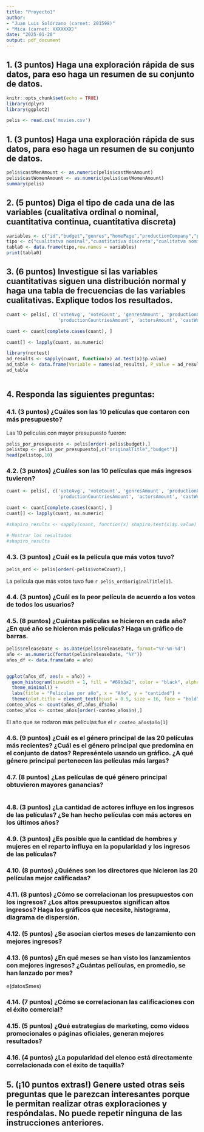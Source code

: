```yaml
---
title: "Proyecto1"
author:
- "Juan Luis Solórzano (carnet: 201598)"
- "Mica (carnet: XXXXXXX)"
date: "2025-01-20"
output: pdf_document
---
```





## 1. (3 puntos) Haga una exploración rápida de sus datos, para eso haga un resumen de su conjunto de datos.

```r
knitr::opts_chunk$set(echo = TRUE)
library(dplyr)
library(ggplot2)

```


```r
pelis <- read.csv('movies.csv')
```


## 1. (3 puntos) Haga una exploración rápida de sus datos, para eso haga un resumen de su conjunto de datos.
```r
pelis$castMenAmount <- as.numeric(pelis$castMenAmount)
pelis$castWomenAmount <- as.numeric(pelis$castWomenAmount)
summary(pelis)
```



## 2. (5 puntos) Diga el tipo de cada una de las variables (cualitativa ordinal o nominal, cuantitativa continua, cuantitativa discreta)


```r
variables <- c("id","budget","genres","homePage","productionCompany","productionCompanyCountry","productionCountry","revenue","runtime","video","director","actors","actorsPopularity","actorsCharacter","originalTitle","title","originalLanguage","popularity","releaseDate","voteAvg","voteCount","genresAmount","productionCoAmount","productionCountriesAmount","actorsAmount","castWomenAmount","castMenAmount")
tipo <- c("cualitatva nominal","cuantitativa discreta","cualitatva nominal","cualitatva nominal","cualitatva nominal","cualitatva nominal","cualitatva nominal","cuantitativa discreta","cuantitativa discreta","cualitatva nominal","cualitatva nominal","cualitatva nominal","cuantitativa continua","cualitatva nominal","cualitatva nominal","cualitatva nominal","cualitatva nominal","cuantitativa continua","cualitativa ordinal","cuantitativa continua","cuantitativa discreta","cuantitativa discreta","cuantitativa discreta","cuantitativa discreta","cuantitativa discreta","cuantitativa discreta","cuantitativa discreta")
tabla0 <- data.frame(tipo,row.names = variables)
print(tabla0)
```





## 3. (6 puntos) Investigue si las variables cuantitativas siguen una distribución normal y haga una tabla de frecuencias de las variables cualitativas. Explique todos los resultados.
```r

cuant <- pelis[, c('voteAvg', 'voteCount', 'genresAmount', 'productionCoAmount', 
                   'productionCountriesAmount', 'actorsAmount', 'castWomenAmount', 'castMenAmount')]

cuant <- cuant[complete.cases(cuant), ]

cuant[] <- lapply(cuant, as.numeric)

library(nortest)
ad_results <- sapply(cuant, function(x) ad.test(x)$p.value)
ad_table <- data.frame(Variable = names(ad_results), P_value = ad_results)
ad_table



```



## 4. Responda las siguientes preguntas:

### 4.1. (3 puntos) ¿Cuáles son las 10 películas que contaron con más presupuesto?

Las 10 peliculas con mayor presupuesto fueron:
```r
pelis_por_presupuesto <- pelis[order(-pelis$budget),]
pelistop <- pelis_por_presupuesto[,c("originalTitle","budget")]
head(pelistop,10) 

```

### 4.2. (3 puntos) ¿Cuáles son las 10 películas que más ingresos tuvieron?


```r
cuant <- pelis[, c('voteAvg', 'voteCount', 'genresAmount', 'productionCoAmount', 
                   'productionCountriesAmount', 'actorsAmount', 'castWomenAmount', 'castMenAmount')]

cuant <- cuant[complete.cases(cuant), ]  
cuant[] <- lapply(cuant, as.numeric)

#shapiro_results <- sapply(cuant, function(x) shapiro.test(x)$p.value)

# Mostrar los resultados
#shapiro_results

```

### 4.3. (3 puntos) ¿Cuál es la película que más votos tuvo?
```r
pelis_ord <- pelis[order(-pelis$voteCount),]

```
La película que más votos tuvo fue `r pelis_ord$originalTitle[1] `.

### 4.4. (3 puntos) ¿Cuál es la peor película de acuerdo a los votos de todos los usuarios?



### 4.5. (8 puntos) ¿Cuántas películas se hicieron en cada año? ¿En qué año se hicieron más películas? Haga un gráfico de barras.

```r
pelis$releaseDate <- as.Date(pelis$releaseDate, format="%Y-%m-%d")  
año <- as.numeric(format(pelis$releaseDate, "%Y"))
años_df <- data.frame(año = año)


ggplot(años_df, aes(x = año)) +
  geom_histogram(binwidth = 1, fill = "#69b3a2", color = "black", alpha = 0.7) +
  theme_minimal() +
  labs(title = "Peliculas por año", x = "Año", y = "cantidad") +
  theme(plot.title = element_text(hjust = 0.5, size = 16, face = "bold"))
conteo_años <- count(años_df,años_df$año)
conteo_años <- conteo_años[order(-conteo_años$n),]
```
El año que se rodaron más películas fue el `r conteo_años$año[1]`


### 4.6. (9 puntos) ¿Cuál es el género principal de las 20 películas más recientes? ¿Cuál es el género principal que predomina en el conjunto de datos? Represéntelo usando un gráfico. ¿A qué género principal pertenecen las películas más largas?




### 4.7. (8 puntos) ¿Las películas de qué género principal obtuvieron mayores ganancias?
```r

```


### 4.8. (3 puntos) ¿La cantidad de actores influye en los ingresos de las películas? ¿Se han hecho películas con más actores en los últimos años?


### 4.9. (3 puntos) ¿Es posible que la cantidad de hombres y mujeres en el reparto influya en la popularidad y los ingresos de las películas?


### 4.10. (8 puntos) ¿Quiénes son los directores que hicieron las 20 películas mejor calificadas?


### 4.11. (8 puntos) ¿Cómo se correlacionan los presupuestos con los ingresos? ¿Los altos presupuestos significan altos ingresos? Haga los gráficos que necesite, histograma, diagrama de dispersión.


### 4.12. (5 puntos) ¿Se asocian ciertos meses de lanzamiento con mejores ingresos?


### 4.13. (6 puntos) ¿En qué meses se han visto los lanzamientos con mejores ingresos? ¿Cuántas películas, en promedio, se han lanzado por mes?
e(datos$mes)


### 4.14. (7 puntos) ¿Cómo se correlacionan las calificaciones con el éxito comercial?


### 4.15. (5 puntos) ¿Qué estrategias de marketing, como videos promocionales o páginas oficiales, generan mejores resultados?


### 4.16. (4 puntos) ¿La popularidad del elenco está directamente correlacionada con el éxito de taquilla?


## 5. (¡10 puntos extras!) Genere usted otras seis preguntas que le parezcan interesantes porque le permitan realizar otras exploraciones y respóndalas. No puede repetir ninguna de las instrucciones anteriores.




